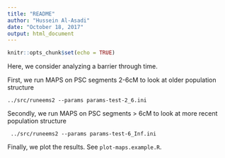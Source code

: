 ```yaml
---
title: "README"
author: "Hussein Al-Asadi"
date: "October 18, 2017"
output: html_document
---
```


```r
knitr::opts_chunk$set(echo = TRUE)
```

Here, we consider analyzing a barrier through time.

First, we run MAPS on PSC segments 2-6cM to look at older population structure

```
../src/runeems2 --params params-test-2_6.ini
```

Secondly, we run MAPS on PSC segments > 6cM to look at more recent population structure

```
 ../src/runeems2 --params params-test-6_Inf.ini
```
 
Finally, we plot the results. See `plot-maps.example.R`.

